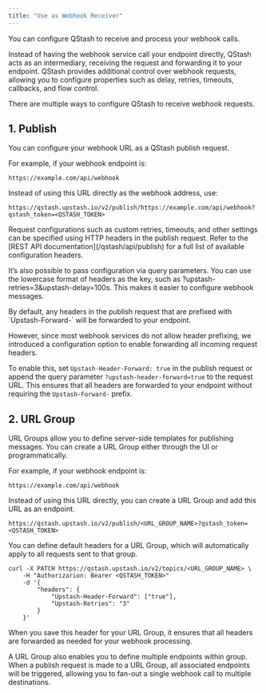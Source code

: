 ```yaml
---
title: "Use as Webhook Receiver"
---
```


You can configure QStash to receive and process your webhook calls.

Instead of having the webhook service call your endpoint directly, QStash acts as an intermediary, receiving the request and forwarding it to your endpoint. 
QStash provides additional control over webhook requests, allowing you to configure properties such as delay, retries, timeouts, callbacks, and flow control.

There are multiple ways to configure QStash to receive webhook requests.

## 1. Publish

You can configure your webhook URL as a QStash publish request.

For example, if your webhook endpoint is:

`
https://example.com/api/webhook
`

Instead of using this URL directly as the webhook address, use:

`
https://qstash.upstash.io/v2/publish/https://example.com/api/webhook?qstash_token=<QSTASH_TOKEN>
`

<Note>
Request configurations such as custom retries, timeouts, and other settings can be specified using HTTP headers in the publish request. 
Refer to the [REST API documentation](/qstash/api/publish) for a full list of available configuration headers.

It’s also possible to pass configuration via query parameters. You can use the lowercase format of headers as the key, such as ?upstash-retries=3&upstash-delay=100s. This makes it easier to configure webhook messages.
</Note>

<Tip>
By default, any headers in the publish request that are prefixed with `Upstash-Forward-` will be forwarded to your endpoint.

However, since most webhook services do not allow header prefixing, we introduced a configuration option to enable forwarding all incoming request headers.

To enable this, set `Upstash-Header-Forward: true` in the publish request or append the query parameter `?upstash-header-forward=true` to the request URL. This ensures that all headers are forwarded to your endpoint without requiring the `Upstash-Forward-` prefix.
</Tip>


## 2. URL Group

URL Groups allow you to define server-side templates for publishing messages. You can create a URL Group either through the UI or programmatically.

For example, if your webhook endpoint is:

`https://example.com/api/webhook`

Instead of using this URL directly, you can create a URL Group and add this URL as an endpoint.

`
https://qstash.upstash.io/v2/publish/<URL_GROUP_NAME>?qstash_token=<QSTASH_TOKEN>
`

You can define default headers for a URL Group, which will automatically apply to all requests sent to that group.

```
curl -X PATCH https://qstash.upstash.io/v2/topics/<URL_GROUP_NAME> \
    -H "Authorizarion: Bearer <QSTASH_TOKEN>"
    -d '{
        "headers": {
            "Upstash-Header-Forward": ["true"],
            "Upstash-Retries": "3"
        }
    }'
```

When you save this header for your URL Group, it ensures that all headers are forwarded as needed for your webhook processing.

A URL Group also enables you to define multiple endpoints within group. 
When a publish request is made to a URL Group, all associated endpoints will be triggered, allowing you to fan-out a single webhook call to multiple destinations.
